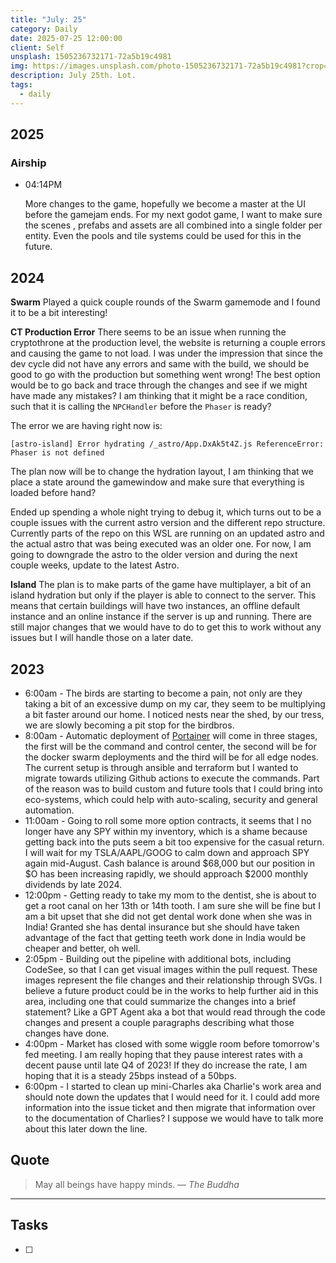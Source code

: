 ```yaml
---
title: "July: 25"
category: Daily
date: 2025-07-25 12:00:00
client: Self
unsplash: 1505236732171-72a5b19c4981
img: https://images.unsplash.com/photo-1505236732171-72a5b19c4981?crop=entropy&cs=srgb&fm=jpg&ixid=MnwzNjM5Nzd8MHwxfHJhbmRvbXx8fHx8fHx8fDE2ODE3NDg2ODY&ixlib=rb-4.0.3&q=85
description: July 25th. Lot.
tags:
  - daily
---
```



## 2025

### Airship

-   04:14PM

    More changes to the game, hopefully we become a master at the UI before the gamejam ends.
    For my next godot game, I want to make sure the scenes , prefabs and assets are all combined into a single folder per entity.
    Even the pools and tile systems could be used for this in the future.

## 2024

**Swarm**
Played a quick couple rounds of the Swarm gamemode and I found it to be a bit interesting!

**CT Production Error**
There seems to be an issue when running the cryptothrone at the production level, the website is returning a couple errors and causing the game to not load.
I was under the impression that since the dev cycle did not have any errors and same with the build, we should be good to go with the production but something went wrong!
The best option would be to go back and trace through the changes and see if we might have made any mistakes?
I am thinking that it might be a race condition, such that it is calling the `NPCHandler` before the `Phaser` is ready?

The error we are having right now is:

```
[astro-island] Error hydrating /_astro/App.DxAk5t4Z.js ReferenceError: Phaser is not defined
```

The plan now will be to change the hydration layout, I am thinking that we place a state around the gamewindow and make sure that everything is loaded before hand?

Ended up spending a whole night trying to debug it, which turns out to be a couple issues with the current astro version and the different repo structure.
Currently parts of the repo on this WSL are running on an updated astro and the actual astro that was being executed was an older one.
For now, I am going to downgrade the astro to the older version and during the next couple weeks, update to the latest Astro.

**Island**
The plan is to make parts of the game have multiplayer, a bit of an island hydration but only if the player is able to connect to the server.
This means that certain buildings will have two instances, an offline default instance and an online instance if the server is up and running.
There are still major changes that we would have to do to get this to work without any issues but I will handle those on a later date.


<Adsense />

## 2023
- 6:00am - The birds are starting to become a pain, not only are they taking a bit of an excessive dump on my car, they seem to be multiplying a bit faster around our home. I noticed nests near the shed, by our tress, we are slowly becoming a pit stop for the birdbros. 
- 8:00am - Automatic deployment of [Portainer](https://kbve.com/application/portainer/) will come in three stages, the first will be the command and control center, the second will be for the docker swarm deployments and the third will be for all edge nodes. The current setup is through ansible and terraform but I wanted to migrate towards utilizing Github actions to execute the commands. Part of the reason was to build custom and future tools that I could bring into eco-systems, which could help with auto-scaling, security and general automation. 
- 11:00am - Going to roll some more option contracts, it seems that I no longer have any SPY within my inventory, which is a shame because getting back into the puts seem a bit too expensive for the casual return. I will wait for my TSLA/AAPL/GOOG to calm down and approach SPY again mid-August. Cash balance is around $68,000 but our position in $O has been increasing rapidly, we should approach $2000 monthly dividends by late 2024. 
- 12:00pm - Getting ready to take my mom to the dentist, she is about to get a root canal on her 13th or 14th tooth. I am sure she will be fine but I am a bit upset that she did not get dental work done when she was in India! Granted she has dental insurance but she should have taken advantage of the fact that getting teeth work done in India would be cheaper and better, oh well. 
- 2:05pm - Building out the pipeline with additional bots, including CodeSee, so that I can get visual images within the pull request. These images represent the file changes and their relationship through SVGs. I believe a future product could be in the works to help further aid in this area, including one that could summarize the changes into a brief statement? Like a GPT Agent aka a bot that would read through the code changes and present a couple paragraphs describing what those changes have done.
- 4:00pm - Market has closed with some wiggle room before tomorrow's fed meeting. I am really hoping that they pause interest rates with a decent pause until late Q4 of 2023! If they do increase the rate, I am hoping that it is a steady 25bps instead of a 50bps.
- 6:00pm - I started to clean up mini-Charles aka Charlie's work area and should note down the updates that I would need for it. I could add more information into the issue ticket and then migrate that information over to the documentation of Charlies? I suppose we would have to talk more about this later down the line. 

## Quote

> May all beings have happy minds.
> — <cite>The Buddha</cite>

---

## Tasks

- [ ]